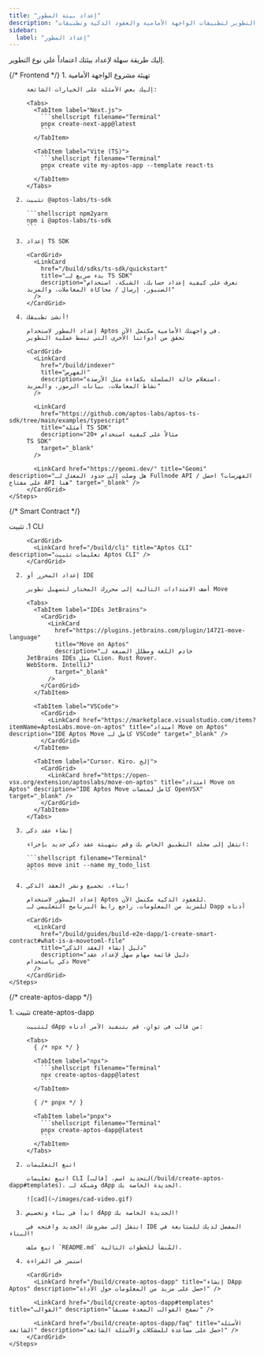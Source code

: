 ```yaml
---
title: "إعداد بيئة المطور"
description: "إعداد بيئة التطوير لتطبيقات الواجهة الأمامية والعقود الذكية وتطبيقات Aptos الكاملة مع أدلة خطوة بخطوة"
sidebar:
  label: "إعداد المطور"
---
```



إليك طريقة سهلة لإعداد بيئتك اعتماداً على نوع التطوير.

<Tabs>
  {/* Frontend */}

  <TabItem label="الواجهة الأمامية">
    <Steps>
      1. تهيئة مشروع الواجهة الأمامية

         إليك بعض الأمثلة على الخيارات الشائعة:

         <Tabs>
           <TabItem label="Next.js">
             ```shellscript filename="Terminal"
             pnpx create-next-app@latest
             ```
           </TabItem>

           <TabItem label="Vite (TS)">
             ```shellscript filename="Terminal"
             pnpx create vite my-aptos-app --template react-ts
             ```
           </TabItem>
         </Tabs>

      2. تثبيت @aptos-labs/ts-sdk

         ```shellscript npm2yarn
         npm i @aptos-labs/ts-sdk
         ```

      3. إعداد TS SDK

         <CardGrid>
           <LinkCard
             href="/build/sdks/ts-sdk/quickstart"
             title="بدء سريع لـ TS SDK"
             description="تعرف على كيفية إعداد حسابك، الشبكة، استخدام
         الصنبور، إرسال / محاكاة المعاملات، والمزيد"
           />
         </CardGrid>

      4. أنشئ تطبيقك!

         إعداد المطور لاستخدام Aptos في واجهتك الأمامية مكتمل الآن.
         تحقق من أدواتنا الأخرى التي تبسط عملية التطوير

         <CardGrid>
           <LinkCard
             href="/build/indexer"
             title="الفهرس"
             description="استعلام حالة السلسلة بكفاءة مثل الأرصدة،
         نشاط المعاملات، بيانات الرموز، والمزيد"
           />

           <LinkCard
             href="https://github.com/aptos-labs/aptos-ts-sdk/tree/main/examples/typescript"
             title="أمثلة TS SDK"
             description="20+ مثالاً على كيفية استخدام
         TS SDK"
             target="_blank"
           />

           <LinkCard href="https://geomi.dev/" title="Geomi" description="هل وصلت إلى حدود المعدل لـ Fullnode API / الفهرسات؟ احصل على مفتاح API هنا" target="_blank" />
         </CardGrid>
    </Steps>
  </TabItem>

  {/* Smart Contract */}

  <TabItem label="العقد الذكي">
    <Steps>
      1. تثبيت CLI

         <CardGrid>
           <LinkCard href="/build/cli" title="Aptos CLI" description="تعليمات تثبيت Aptos CLI" />
         </CardGrid>

      2. إعداد المحرر أو IDE

         أضف الامتدادات التالية إلى محررك المختار لتسهيل تطوير Move

         <Tabs>
           <TabItem label="IDEs JetBrains">
             <CardGrid>
               <LinkCard
                 href="https://plugins.jetbrains.com/plugin/14721-move-language"
                 title="Move on Aptos"
                 description="خادم اللغة ومظلل الصيغة لـ
         JetBrains IDEs مثل CLion، Rust Rover،
         WebStorm، IntelliJ"
                 target="_blank"
               />
             </CardGrid>
           </TabItem>

           <TabItem label="VSCode">
             <CardGrid>
               <LinkCard href="https://marketplace.visualstudio.com/items?itemName=AptosLabs.move-on-aptos" title="امتداد Move on Aptos" description="IDE Aptos Move كامل لـ VSCode" target="_blank" />
             </CardGrid>
           </TabItem>

           <TabItem label="Cursor، Kiro، إلخ">
             <CardGrid>
               <LinkCard href="https://open-vsx.org/extension/aptoslabs/move-on-aptos" title="امتداد Move on Aptos" description="IDE Aptos Move كامل لمنصات OpenVSX" target="_blank" />
             </CardGrid>
           </TabItem>
         </Tabs>

      3. إنشاء عقد ذكي

         انتقل إلى مجلد التطبيق الخاص بك وقم بتهيئة عقد ذكي جديد بإجراء:

         ```shellscript filename="Terminal"
         aptos move init --name my_todo_list
         ```

      4. بناء، تجميع ونشر العقد الذكي!

         إعداد المطور لاستخدام Aptos للعقود الذكية مكتمل الآن.
         للمزيد من المعلومات، راجع رابط البرنامج التعليمي لـ Dapp أدناه

         <CardGrid>
           <LinkCard
             href="/build/guides/build-e2e-dapp/1-create-smart-contract#what-is-a-movetoml-file"
             title="دليل إنشاء العقد الذكي"
             description="دليل قائمة مهام سهل لإعداد عقد
         ذكي باستخدام Move"
           />
         </CardGrid>
    </Steps>
  </TabItem>

  {/* create-aptos-dapp */}

  <TabItem label="إنشاء DApp Aptos">
    <Steps>
      1. تثبيت create-aptos-dapp

         لتثبيت dApp من قالب في ثوانٍ، قم بتنفيذ الأمر أدناه:

         <Tabs>
           { /* npx */ }

           <TabItem label="npx">
             ```shellscript filename="Terminal"
             npx create-aptos-dapp@latest
             ```
           </TabItem>

           { /* pnpx */ }

           <TabItem label="pnpx">
             ```shellscript filename="Terminal"
             pnpx create-aptos-dapp@latest
             ```
           </TabItem>
         </Tabs>

      2. اتبع التعليمات

         اتبع تعليمات CLI لتحديد اسم، [قالب](/build/create-aptos-dapp#templates)، وشبكة لـ dApp الجديدة الخاصة بك.

         ![cad](~/images/cad-video.gif)

      3. ابدأ في بناء وتخصيص dApp الجديدة الخاصة بك!

         انتقل إلى مشروعك الجديد وافتحه في IDE المفضل لديك للمتابعة في البناء!

         اتبع ملف `README.md` المُنشأ للخطوات التالية.

      4. استمر في القراءة

         <CardGrid>
           <LinkCard href="/build/create-aptos-dapp" title="إنشاء DApp Aptos" description="احصل على مزيد من المعلومات حول الأداة" />

           <LinkCard href="/build/create-aptos-dapp#templates" title="القوالب" description="تصفح القوالب المعدة مسبقاً" />

           <LinkCard href="/build/create-aptos-dapp/faq" title="الأسئلة الشائعة" description="احصل على مساعدة للمشكلات والأسئلة الشائعة" />
         </CardGrid>
    </Steps>
  </TabItem>
</Tabs>
